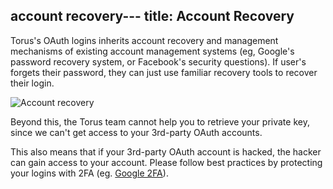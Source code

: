 account recovery---
title: Account Recovery
---

Torus's OAuth logins inherits account recovery and management mechanisms of
existing account management systems \(eg, Google's password recovery system, or
Facebook's security questions\). If user's forgets their password, they can just
use familiar recovery tools to recover their login.

![Account recovery](/contents/accountrecovery.png)

Beyond this, the Torus team cannot help you to retrieve your private key, since
we can't get access to your 3rd-party OAuth accounts.

This also means that if your 3rd-party OAuth account is hacked, the hacker can
gain access to your account. Please follow best practices by protecting your
logins with 2FA \(eg. [Google 2FA](https://www.google.com/landing/2step/)\).
